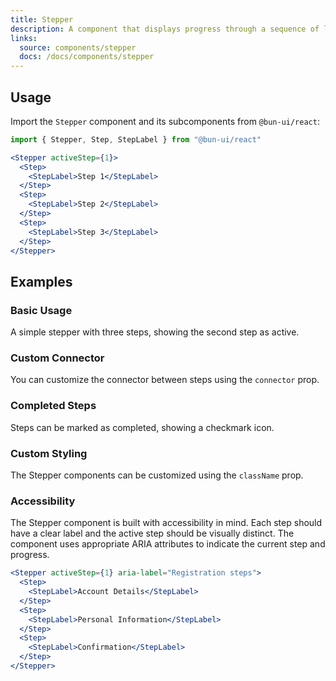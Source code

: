 ```yaml
---
title: Stepper
description: A component that displays progress through a sequence of logical and numbered steps.
links:
  source: components/stepper
  docs: /docs/components/stepper
---
```


<ComponentPreview name="stepper-basic" />

## Usage

Import the `Stepper` component and its subcomponents from `@bun-ui/react`:

```jsx
import { Stepper, Step, StepLabel } from "@bun-ui/react"
```

```jsx
<Stepper activeStep={1}>
  <Step>
    <StepLabel>Step 1</StepLabel>
  </Step>
  <Step>
    <StepLabel>Step 2</StepLabel>
  </Step>
  <Step>
    <StepLabel>Step 3</StepLabel>
  </Step>
</Stepper>
```

## Examples

### Basic Usage

A simple stepper with three steps, showing the second step as active.

<ComponentPreview name="stepper-basic" />

### Custom Connector

You can customize the connector between steps using the `connector` prop.

<ComponentPreview name="stepper-custom-connector" />

### Completed Steps

Steps can be marked as completed, showing a checkmark icon.

<ComponentPreview name="stepper-completed" />

### Custom Styling

The Stepper components can be customized using the `className` prop.

<ComponentPreview name="stepper-custom-styling" />

### Accessibility

The Stepper component is built with accessibility in mind. Each step should have a clear label and the active step should be visually distinct. The component uses appropriate ARIA attributes to indicate the current step and progress.

```jsx
<Stepper activeStep={1} aria-label="Registration steps">
  <Step>
    <StepLabel>Account Details</StepLabel>
  </Step>
  <Step>
    <StepLabel>Personal Information</StepLabel>
  </Step>
  <Step>
    <StepLabel>Confirmation</StepLabel>
  </Step>
</Stepper>
```
